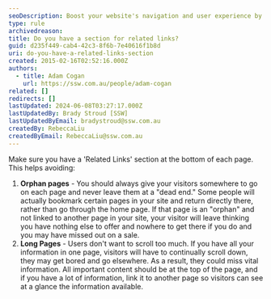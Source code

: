```yaml
---
seoDescription: Boost your website's navigation and user experience by incorporating a 'Related Links' section at the bottom of each page.
type: rule
archivedreason:
title: Do you have a section for related links?
guid: d235f449-cab4-42c3-8f6b-7e40616f1b8d
uri: do-you-have-a-related-links-section
created: 2015-02-16T02:52:16.000Z
authors:
  - title: Adam Cogan
    url: https://ssw.com.au/people/adam-cogan
related: []
redirects: []
lastUpdated: 2024-06-08T03:27:17.000Z
lastUpdatedBy: Brady Stroud [SSW]
lastUpdatedByEmail: bradystroud@ssw.com.au
createdBy: RebeccaLiu
createdByEmail: RebeccaLiu@ssw.com.au
---
```


Make sure you have a 'Related Links' section at the bottom of each page. This helps avoiding:
1. **Orphan pages** - You should always give your visitors somewhere to go on each page and never leave them at a "dead end." Some people will actually bookmark certain pages in your site and return directly there, rather than go through the home page. If that page is an "orphan" and not linked to another page in your site, your visitor will leave thinking you have nothing else to offer and nowhere to get there if you do and you may have missed out on a sale.
2. **Long Pages** - Users don't want to scroll too much. If you have all your information in one page, visitors will have to continually scroll down, they may get bored and go elsewhere. As a result, they could miss vital information. All important content should be at the top of the page, and if you have a lot of information, link it to another page so visitors can see at a glance the information available.
